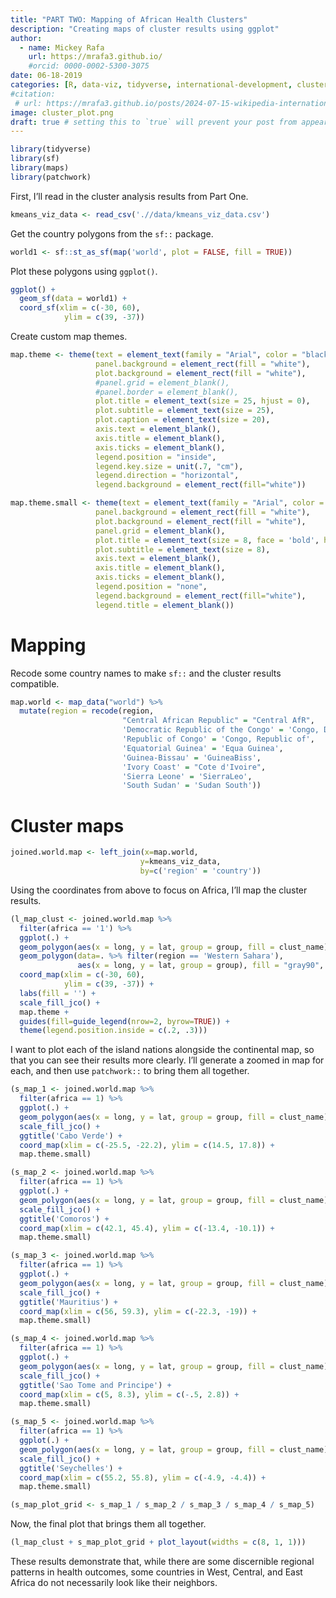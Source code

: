 ```yaml
---
title: "PART TWO: Mapping of African Health Clusters"
description: "Creating maps of cluster results using ggplot"
author:
  - name: Mickey Rafa
    url: https://mrafa3.github.io/
    #orcid: 0000-0002-5300-3075
date: 06-18-2019
categories: [R, data-viz, tidyverse, international-development, cluster-analysis, mapping] # self-defined categories
#citation: 
 # url: https://mrafa3.github.io/posts/2024-07-15-wikipedia-international-mens-soccer/ 
image: cluster_plot.png
draft: true # setting this to `true` will prevent your post from appearing on your listing page until you're ready!
---
```


```r
library(tidyverse)
library(sf)
library(maps)
library(patchwork)
```

First, I'll read in the cluster analysis results from Part One.

```r
kmeans_viz_data <- read_csv('.//data/kmeans_viz_data.csv')
```

Get the country polygons from the `sf::` package.

```r
world1 <- sf::st_as_sf(map('world', plot = FALSE, fill = TRUE))
```

Plot these polygons using `ggplot()`.

```r
ggplot() + 
  geom_sf(data = world1) + 
  coord_sf(xlim = c(-30, 60),
            ylim = c(39, -37))
```
Create custom map themes.

```r
map.theme <- theme(text = element_text(family = "Arial", color = "black"), 
                   panel.background = element_rect(fill = "white"),
                   plot.background = element_rect(fill = "white"),
                   #panel.grid = element_blank(),
                   #panel.border = element_blank(),
                   plot.title = element_text(size = 25, hjust = 0),
                   plot.subtitle = element_text(size = 25),
                   plot.caption = element_text(size = 20), 
                   axis.text = element_blank(),
                   axis.title = element_blank(),
                   axis.ticks = element_blank(),
                   legend.position = "inside", 
                   legend.key.size = unit(.7, "cm"),
                   legend.direction = "horizontal",
                   legend.background = element_rect(fill="white"))

map.theme.small <- theme(text = element_text(family = "Arial", color = "black"), 
                   panel.background = element_rect(fill = "white"),
                   plot.background = element_rect(fill = "white"),
                   panel.grid = element_blank(),
                   plot.title = element_text(size = 8, face = 'bold', hjust = 0.5),
                   plot.subtitle = element_text(size = 8),
                   axis.text = element_blank(),
                   axis.title = element_blank(),
                   axis.ticks = element_blank(),
                   legend.position = "none", 
                   legend.background = element_rect(fill="white"),
                   legend.title = element_blank())
```

# Mapping 

Recode some country names to make `sf::` and the cluster results compatible.

```r
map.world <- map_data("world") %>% 
  mutate(region = recode(region, 
                         "Central African Republic" = "Central AfR",
                         'Democratic Republic of the Congo' = 'Congo, Democratic Republic of',
                         'Republic of Congo' = 'Congo, Republic of',
                         'Equatorial Guinea' = 'Equa Guinea',
                         'Guinea-Bissau' = 'GuineaBiss',
                         'Ivory Coast' = "Cote d'Ivoire",
                         'Sierra Leone' = 'SierraLeo', 
                         'South Sudan' = 'Sudan South'))
```

# Cluster maps

```r
joined.world.map <- left_join(x=map.world,
                             y=kmeans_viz_data,
                             by=c('region' = 'country'))
```

Using the coordinates from above to focus on Africa, I'll map the cluster results.

```r
(l_map_clust <- joined.world.map %>% 
  filter(africa == '1') %>% 
  ggplot(.) +
  geom_polygon(aes(x = long, y = lat, group = group, fill = clust_name), color="gray90") +
  geom_polygon(data=. %>% filter(region == 'Western Sahara'),
               aes(x = long, y = lat, group = group), fill = "gray90", color="gray90") +
  coord_map(xlim = c(-30, 60),
            ylim = c(39, -37)) + 
  labs(fill = '') + 
  scale_fill_jco() + 
  map.theme + 
  guides(fill=guide_legend(nrow=2, byrow=TRUE)) + 
  theme(legend.position.inside = c(.2, .3)))
```
I want to plot each of the island nations alongside the continental map, so that you can see their results more clearly. I'll generate a zoomed in map for each, and then use `patchwork::` to bring them all together.

```r
(s_map_1 <- joined.world.map %>% 
  filter(africa == 1) %>% 
  ggplot(.) +
  geom_polygon(aes(x = long, y = lat, group = group, fill = clust_name), color="gray90") +
  scale_fill_jco() + 
  ggtitle('Cabo Verde') + 
  coord_map(xlim = c(-25.5, -22.2), ylim = c(14.5, 17.8)) + 
  map.theme.small)
```

```r
(s_map_2 <- joined.world.map %>% 
  filter(africa == 1) %>% 
  ggplot(.) +
  geom_polygon(aes(x = long, y = lat, group = group, fill = clust_name), color="gray90") +
  scale_fill_jco() + 
  ggtitle('Comoros') + 
  coord_map(xlim = c(42.1, 45.4), ylim = c(-13.4, -10.1)) + 
  map.theme.small)
```



```r
(s_map_3 <- joined.world.map %>% 
  filter(africa == 1) %>% 
  ggplot(.) +
  geom_polygon(aes(x = long, y = lat, group = group, fill = clust_name), color="gray90") +
  scale_fill_jco() + 
  ggtitle('Mauritius') + 
  coord_map(xlim = c(56, 59.3), ylim = c(-22.3, -19)) + 
  map.theme.small)
```

```r
(s_map_4 <- joined.world.map %>% 
  filter(africa == 1) %>% 
  ggplot(.) +
  geom_polygon(aes(x = long, y = lat, group = group, fill = clust_name), color="gray90") +
  scale_fill_jco() + 
  ggtitle('Sao Tome and Principe') + 
  coord_map(xlim = c(5, 8.3), ylim = c(-.5, 2.8)) + 
  map.theme.small)
```

```r
(s_map_5 <- joined.world.map %>% 
  filter(africa == 1) %>% 
  ggplot(.) +
  geom_polygon(aes(x = long, y = lat, group = group, fill = clust_name), color="gray90") +
  scale_fill_jco() + 
  ggtitle('Seychelles') + 
  coord_map(xlim = c(55.2, 55.8), ylim = c(-4.9, -4.4)) + 
  map.theme.small)
```

```r
(s_map_plot_grid <- s_map_1 / s_map_2 / s_map_3 / s_map_4 / s_map_5)
```
Now, the final plot that brings them all together. 

```r
(l_map_clust + s_map_plot_grid + plot_layout(widths = c(8, 1, 1)))
```

These results demonstrate that, while there are some discernible regional patterns in health outcomes, some countries in West, Central, and East Africa do not necessarily look like their neighbors.